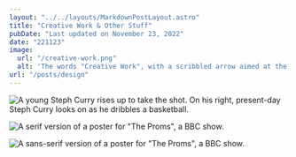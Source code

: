 ```yaml
---
layout: "../../layouts/MarkdownPostLayout.astro"
title: "Creative Work & Other Stuff"
pubDate: "Last updated on November 23, 2022"
date: "221123"
image:
  url: "/creative-work.png"
  alt: 'The words "Creative Work", with a scribbled arrow aimed at the words "& Other Stuff".'
url: "/posts/design"
---
```


![A young Steph Curry rises up to take the shot. On his right, present-day Steph Curry looks on as he dribbles a basketball.](/curry.png)

![A serif version of a poster for "The Proms", a BBC show.](/proms1.png)

![A sans-serif version of a poster for "The Proms", a BBC show.](/proms2.png)
